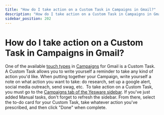 ```yaml
---
title: "How do I take action on a Custom Task in Campaigns in Gmail?"
description: "How do I take action on a Custom Task in Campaigns in Gmail?"
sidebar_position: 202
---
```


# How do I take action on a Custom Task in Campaigns in Gmail?

One of the available [touch types](/docs/general/what-touches-can-i-add-to-a) in [Campaigns](https://support.yesware.com/hc/en-us/articles/15420669475351-Set-up-multi-channel-Campaigns-from-your-inbox) for Gmail is a Custom Task. A Custom Task allows you to write yourself a reminder to take any kind of action you'd like. When putting together your Campaign, write yourself a note on what action you want to take: do research, set up a google alert, social media outreach, send swag, etc. 
To take action on a Custom Task, you must go to the [Campaigns tab of the Yesware sidebar](/docs/campaigns/creating-campaigns/how-do-i-access-my-to-do). If you've just added Manual tasks, don't forget to refresh the sidebar. From there, select the to-do card for your Custom Task, take whatever action you've prescribed, and then click "Done" when complete.